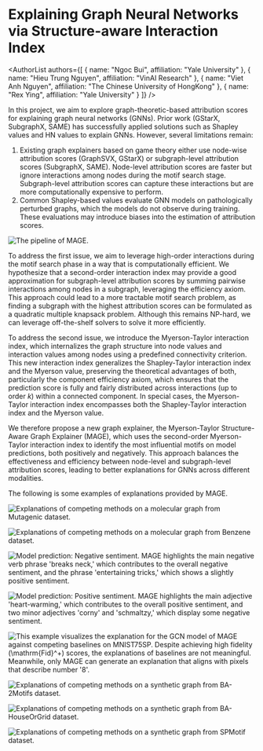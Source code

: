 
# Explaining Graph Neural Networks via Structure-aware Interaction Index

<AuthorList 
  authors={[
    { name: "Ngoc Bui", affiliation: "Yale University" },
    { name: "Hieu Trung Nguyen", affiliation: "VinAI Research" },
    { name: "Viet Anh Nguyen", affiliation: "The Chinese University of HongKong" },
    { name: "Rex Ying", affiliation: "Yale University" }
  ]}
/>

<GithubBadge link="https://github.com/ngocbh/MAGE" />
<ArxivBadge link="https://arxiv.org/abs/2405.14352" />

In this project, we aim to explore graph-theoretic-based attribution scores for explaining graph neural networks (GNNs). Prior work (GStarX, SubgraphX, SAME) has successfully applied solutions such as Shapley values and HN values to explain GNNs. However, several limitations remain:

1. Existing graph explainers based on game theory either use node-wise attribution scores (GraphSVX, GStarX) or subgraph-level attribution scores (SubgraphX, SAME). Node-level attribution scores are faster but ignore interactions among nodes during the motif search stage. Subgraph-level attribution scores can capture these interactions but are more computationally expensive to perform.
2. Common Shapley-based values evaluate GNN models on pathologically perturbed graphs, which the models do not observe during training. These evaluations may introduce biases into the estimation of attribution scores.

![The pipeline of MAGE.](./assets/mage.png)

To address the first issue, we aim to leverage high-order interactions during the motif search phase in a way that is computationally efficient. We hypothesize that a second-order interaction index may provide a good approximation for subgraph-level attribution scores by summing pairwise interactions among nodes in a subgraph, leveraging the efficiency axiom. This approach could lead to a more tractable motif search problem, as finding a subgraph with the highest attribution scores can be formulated as a quadratic multiple knapsack problem. Although this remains NP-hard, we can leverage off-the-shelf solvers to solve it more efficiently.

To address the second issue, we introduce the Myerson-Taylor interaction index, which internalizes the graph structure into node values and interaction values among nodes using a predefined connectivity criterion. This new interaction index generalizes the Shapley-Taylor interaction index and the Myerson value, preserving the theoretical advantages of both, particularly the component efficiency axiom, which ensures that the prediction score is fully and fairly distributed across interactions (up to order $k$) within a connected component. In special cases, the Myerson-Taylor interaction index encompasses both the Shapley-Taylor interaction index and the Myerson value.

We therefore propose a new graph explainer, the Myerson-Taylor Structure-Aware Graph Explainer (MAGE), which uses the second-order Myerson-Taylor interaction index to identify the most influential motifs on model predictions, both positively and negatively. This approach balances the effectiveness and efficiency between node-level and subgraph-level attribution scores, leading to better explanations for GNNs across different modalities.

The following is some examples of explanations provided by MAGE.


![Explanations of competing methods on a molecular graph from Mutagenic dataset.](./assets/mutag0_2913.png)

![Explanations of competing methods on a molecular graph from Benzene dataset.](./assets/benzene_5898.png)

![Model prediction: Negative sentiment. MAGE highlights the main negative verb phrase 'breaks neck,' which contributes to the overall negative sentiment, and the phrase 'entertaining tricks,' which shows a slightly positive sentiment.](./assets/graphsst2_neg_flatten.png)

![Model prediction: Positive sentiment. MAGE highlights the main adjective 'heart-warming,' which contributes to the overall positive sentiment, and two minor adjectives 'corny' and 'schmaltzy,' which display some negative sentiment.](./assets/graphsst2_neg_flatten.png)

![This example visualizes the explanation for the GCN model of MAGE against competing baselines on MNIST75SP. Despite achieving high fidelity ($\mathrm{Fid}^+$) scores, the explanations of baselines are not meaningful. Meanwhile, only MAGE can generate an explanation that aligns with pixels that describe number '8'.](./assets/mnist75sp_11453_class_8.png)

![Explanations of competing methods on a synthetic graph from BA-2Motifs dataset.](./assets/ba_2motifs_495_class_0.png)

![Explanations of competing methods on a synthetic graph from BA-HouseOrGrid dataset.](./assets/ba_house_or_grid_5120_class_1.png)

![Explanations of competing methods on a synthetic graph from SPMotif dataset.](./assets/spmotif_13748_class_0.png)

